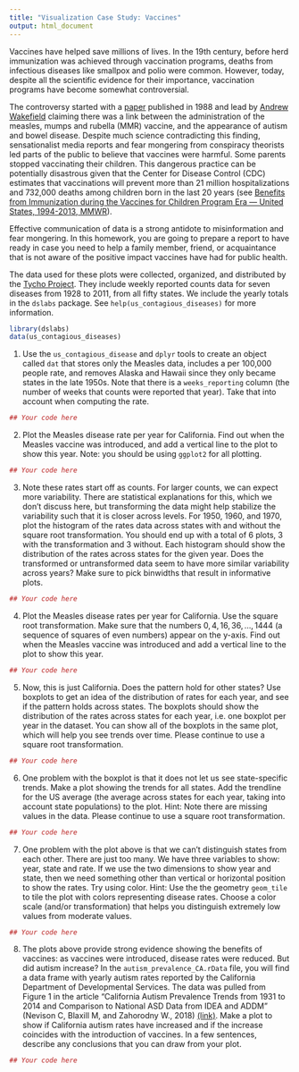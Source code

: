 ```yaml
---
title: "Visualization Case Study: Vaccines"
output: html_document
---
```


Vaccines have helped save millions of lives. In the 19th century, before herd immunization was achieved through vaccination programs, deaths from infectious diseases like smallpox and polio were common. However, today, despite all the scientific evidence for their importance, vaccination programs have become somewhat controversial.

The controversy started with a [paper](http://www.thelancet.com/journals/lancet/article/PIIS0140-6736(97)11096-0/abstract) published in 1988 and lead by [Andrew Wakefield](https://en.wikipedia.org/wiki/Andrew_Wakefield) claiming there was a link between the administration of the measles, mumps and rubella (MMR) vaccine, and the appearance of autism and bowel disease. Despite much science contradicting this finding, sensationalist media reports and fear mongering from conspiracy theorists led parts of the public to believe that vaccines were harmful. Some parents stopped vaccinating their children. This dangerous practice can be potentially disastrous given that the Center for Disease Control (CDC) estimates that vaccinations will prevent more than 21 million hospitalizations and 732,000 deaths among children born in the last 20 years (see [Benefits from Immunization during the Vaccines for Children Program Era — United States, 1994-2013, MMWR](https://www.cdc.gov/mmwr/preview/mmwrhtml/mm6316a4.htm)).

Effective communication of data is a strong antidote to misinformation and fear mongering. In this homework, you are going to prepare a report to have ready in case you need to help a family member, friend, or acquaintance that is not aware of the positive impact vaccines have had for public health.

The data used for these plots were collected, organized, and distributed by the [Tycho Project](http://www.tycho.pitt.edu/). They include weekly reported counts data for seven diseases from 1928 to 2011, from all fifty states. We include the yearly totals in the `dslabs` package. See `help(us_contagious_diseases)` for more information.

```r
library(dslabs)
data(us_contagious_diseases)
```

1. Use the `us_contagious_disease` and `dplyr` tools to create an object called `dat` that stores only the Measles data, includes a per 100,000 people rate, and removes Alaska and Hawaii since they only became states in the late 1950s. Note that there is a `weeks_reporting` column (the number of weeks that counts were reported that year). Take that into account when computing the rate.

```r
## Your code here
```

2. Plot the Measles disease rate per year for California. Find out when the Measles vaccine was introduced, and add a vertical line to the plot to show this year. Note: you should be using `ggplot2` for all plotting.

```r
## Your code here
```

3. Note these rates start off as counts. For larger counts, we can expect more variability. There are statistical explanations for this, which we don't discuss here, but transforming the data might help stabilize the variability such that it is closer across levels. For 1950, 1960, and 1970, plot the histogram of the rates data across states with and without the square root transformation. You should end up with a total of 6 plots, 3 with the transformation and 3 without. Each histogram should show the distribution of the rates across states for the given year. Does the transformed or untransformed data seem to have more similar variability across years? Make sure to pick binwidths that result in informative plots.

```r
## Your code here
```

4. Plot the Measles disease rates per year for California. Use the square root transformation. Make sure that the numbers $0,4,16,36, \dots, 1444$ (a sequence of squares of even numbers) appear on the y-axis. Find out when the Measles vaccine was introduced and add a vertical line to the plot to show this year.

```r
## Your code here
```

5. Now, this is just California. Does the pattern hold for other states? Use boxplots to get an idea of the distribution of rates for each year, and see if the pattern holds across states. The boxplots should show the distribution of the rates across states for each year, i.e. one boxplot per year in the dataset. You can show all of the boxplots in the same plot, which will help you see trends over time. Please continue to use a square root transformation.

```r
## Your code here
```

6. One problem with the boxplot is that it does not let us see state-specific trends. Make a plot showing the trends for all states. Add the trendline for the US average (the average across states for each year, taking into account state populations) to the plot. Hint: Note there are missing values in the data. Please continue to use a square root transformation.

```r
## Your code here
```

7. One problem with the plot above is that we can't distinguish states from each other. There are just too many. We have three variables to show: year, state and rate. If we use the two dimensions to show year and state, then we need something other than vertical or horizontal position to show the rates. Try using color. Hint: Use the the geometry `geom_tile` to tile the plot with colors representing disease rates. Choose a color scale (and/or transformation) that helps you distinguish extremely low values from moderate values.

```r
## Your code here
```

8. The plots above provide strong evidence showing the benefits of vaccines: as vaccines were introduced, disease rates were reduced. But did autism increase? In the `autism_prevalence_CA.rData` file, you will find a data frame with yearly autism rates reported by the California Department of Developmental Services. The data was pulled from Figure 1 in the article "California Autism Prevalence Trends from 1931 to 2014 and Comparison to National ASD Data from IDEA and ADDM" (Nevison C, Blaxill M, and Zahorodny W., 2018) [(link)](https://link.springer.com/content/pdf/10.1007/s10803-018-3670-2.pdf). Make a plot to show if California autism rates have increased and if the increase coincides with the introduction of vaccines. In a few sentences, describe any conclusions that you can draw from your plot. 

```r
## Your code here
```
